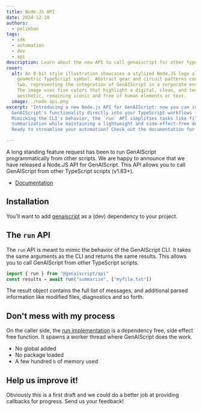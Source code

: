 ```yaml
---
title: Node.JS API
date: 2024-12-10
authors:
  - pelikhan
tags:
  - sdk
  - automation
  - dev
  - api
description: Learn about the new API to call genaiscript for other typescript scripts.
cover:
  alt: An 8-bit style illustration showcases a stylized Node.JS logo alongside a
    geometric TypeScript symbol. Abstract gear and circuit patterns connect the
    two, representing the integration of GenAIScript in a corporate environment.
    The image uses five colors that highlight a digital, clean, and tech-focused
    aesthetic, remaining iconic and free of human elements or text.
  image: ./node-api.png
excerpt: "Introducing a new Node.js API for GenAIScript: now you can integrate
  GenAIScript's functionality directly into your TypeScript workflows (v1.83+).
  Mimicking the CLI's behavior, the `run` API simplifies tasks like file
  summarization while maintaining a lightweight and side-effect-free design.
  Ready to streamline your automation? Check out the documentation for details."

---
```




<BlogNarration />

A long standing feature request has been to run GenAIScript programmatically from other scripts. We are happy to announce that we have released a Node.JS API for GenAIScript. This API allows you to call GenAIScript from other TypeScript scripts (v1.83+).

- [Documentation](https://microsoft.github.io/genaiscript/reference/api/)

## Installation

You'll want to add [genaiscript](https://www.npmjs.com/package/genaiscript) as a (dev) dependency to your project.

<PackageManagers pkg="@genaiscript/api" />

## The `run` API

The `run` API is meant to mimic the behavior of the GenAIScript CLI. It takes the same arguments as the CLI and returns the same results. This allows you to call GenAIScript from other TypeScript scripts.

```js
import { run } from "@genaiscript/api"
const results = await run("summarize", ["myfile.txt"])
```

The result object contains the full list of messages, and additional parsed information like modified files, diagnostics and so forth.

## Don't mess with my process

On the caller side, the [run implementation](https://github.com/microsoft/genaiscript/blob/main/packages/cli/src/api.ts) is a dependency free, side effect free function. It spawns a worker thread where GenAIScript does the work.

- No global added
- No package loaded
- A few hundred `b` of memory used

## Help us improve it!

Obviously this is a first draft and we could do a better job at providing callbacks for progress. Send us your feedback!
